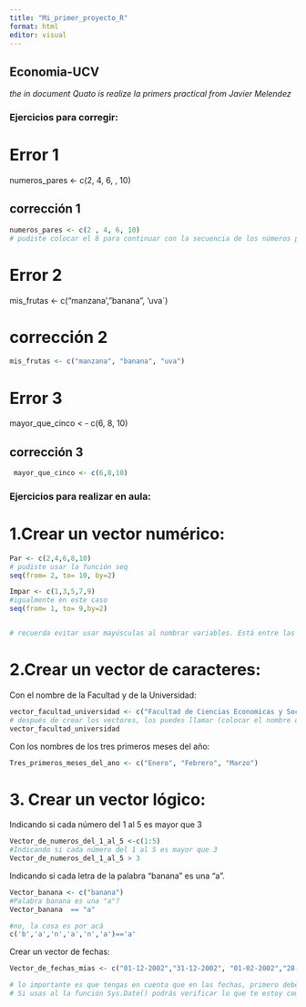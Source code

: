 ```yaml
---
title: "Mi_primer_proyecto_R"
format: html
editor: visual
---
```


## Economia-UCV

*the in document Quato is realize la primers practical from Javier Melendez*

### **Ejercicios para corregir:**

# Error 1

numeros_pares \<- c(2, 4, 6, , 10)

## corrección 1

```r
numeros_pares <- c(2 , 4, 6, 10)
# pudiste colocar el 8 para continuar con la secuencia de los números pares
```

# Error 2

mis_frutas \<- c("manzana',"banana", 'uva´)

# corrección 2

```r
mis_frutas <- c("manzana", "banana", "uva")
```

# Error 3

mayor_que_cinco \< - c(6, 8, 10)

## corrección 3

```r
 mayor_que_cinco <- c(6,8,10)
```

### Ejercicios para realizar en aula:

# 1.Crear un vector numérico:

```r
Par <- c(2,4,6,8,10)
# pudiste usar la función seq
seq(from= 2, to= 10, by=2)

Impar <- c(1,3,5,7,9)
#igualmente en este caso
seq(from= 1, to= 9,by=2)


# recuerda evitar usar mayúsculas al nombrar variables. Está entre las recomendaciones que les di en una de las guías
```

# 2.Crear un vector de caracteres:

Con el nombre de la Facultad y de la Universidad:

```r
vector_facultad_universidad <- c("Facultad de Ciencias Economicas y Sociales", "Universidad Central de Venezuela")
# después de crear los vectores, los puedes llamar (colocar el nombre del vector en una línea) para verificar que se creó correctamente
vector_facultad_universidad
```

Con los nombres de los tres primeros meses del año:

```r
Tres_primeros_meses_del_ano <- c("Enero", "Febrero", "Marzo")
```

# 3. Crear un vector lógico:

Indicando si cada número del 1 al 5 es mayor que 3

```r
Vector_de_numeros_del_1_al_5 <-c(1:5)
#Indicando si cada número del 1 al 5 es mayor que 3
Vector_de_numeros_del_1_al_5 > 3
```

Indicando si cada letra de la palabra "banana" es una "a".

```r
Vector_banana <- c("banana")
#Palabra banana es una "a"?
Vector_banana  == "a"

#no, la cosa es por acá
c('b','a','n','a','n','a')=='a'

```

Crear un vector de fechas:

```r
Vector_de_fechas_mias <- c("01-12-2002","31-12-2002", "01-02-2002","28-02-2002","01-10-2002", "31-10-2002")

# lo importante es que tengas en cuenta que en las fechas, primero debe ir el año, luego el mes y finalmente el día.
# Si usas al la función Sys.Date() podrás verificar lo que te estoy comentando
```

